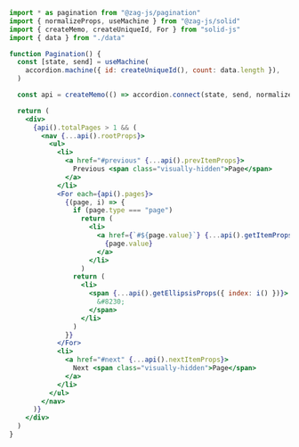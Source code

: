 ```jsx
import * as pagination from "@zag-js/pagination"
import { normalizeProps, useMachine } from "@zag-js/solid"
import { createMemo, createUniqueId, For } from "solid-js"
import { data } from "./data"

function Pagination() {
  const [state, send] = useMachine(
    accordion.machine({ id: createUniqueId(), count: data.length }),
  )

  const api = createMemo(() => accordion.connect(state, send, normalizeProps))

  return (
    <div>
      {api().totalPages > 1 && (
        <nav {...api().rootProps}>
          <ul>
            <li>
              <a href="#previous" {...api().prevItemProps}>
                Previous <span class="visually-hidden">Page</span>
              </a>
            </li>
            <For each={api().pages}>
              {(page, i) => {
                if (page.type === "page")
                  return (
                    <li>
                      <a href={`#${page.value}`} {...api().getItemProps(page)}>
                        {page.value}
                      </a>
                    </li>
                  )
                return (
                  <li>
                    <span {...api().getEllipsisProps({ index: i() })}>
                      &#8230;
                    </span>
                  </li>
                )
              }}
            </For>
            <li>
              <a href="#next" {...api().nextItemProps}>
                Next <span class="visually-hidden">Page</span>
              </a>
            </li>
          </ul>
        </nav>
      )}
    </div>
  )
}
```
